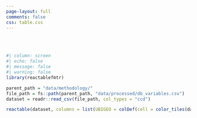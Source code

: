 ```yaml
---
page-layout: full
comments: false
css: table.css
---
```

<br>
<br>
```r
#| column: screen
#| echo: false
#| message: false
#| warning: false
library(reactablefmtr)

parent_path = "data/methodology/"
file_path = fs::path(parent_path, "data/processed/db_variables.csv")
dataset = readr::read_csv(file_path, col_types = "ccd")

reactable(dataset, columns = list(UBIGEO = colDef(cell = color_tiles(data))))
```
